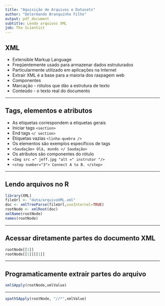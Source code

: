 ```yaml
---
title: "Aquisição de Arquivos e Datasets"
author: "Delermando Branquinho Filho"
output: pdf_document
subtitle: Lendo arquivos XML
job: The Scientist
---
```


## XML

* Extensible Markup Language
* Freqüentemente usado para armazenar dados estruturados
* Particularmente utilizado em aplicações na Internet
* Extrair XML é a base para a maioria dos raspagem web
* Componentes
* Marcação - rótulos que dão a estrutura de texto
* Conteúdo - o texto real do documento

---

## Tags, elementos e atributos

* As etiquetas correspondem a etiquetas gerais
* Iniciar tags `<section>`
* End tags `</ section>`
* Etiquetas vazias `<linha-quebra />`
* Os elementos são exemplos específicos de tags
* `<Saudação> Olá, mundo </ Saudação>`
* Os atributos são componentes do rótulo
* `<Img src =" jeff.jpg "alt =" instrutor "/>`
* `<step number="3"> Connect A to B. </step>`
  


---

## Lendo arquivos no R

```r
library(XML)
fileUrl <- "data/arquivoXML.xml"
doc <- xmlTreeParse(fileUrl,useInternal=TRUE)
rootNode <- xmlRoot(doc)
xmlName(rootNode)
names(rootNode)
```


---

## Acessar diretamente partes do documento XML

```r
rootNode[[1]]
rootNode[[1]][[1]]
```



---

## Programaticamente extrair partes do arquivo

```r
xmlSApply(rootNode,xmlValue)
```


---


```r
xpathSApply(rootNode, "//*",xmlValue)



```



